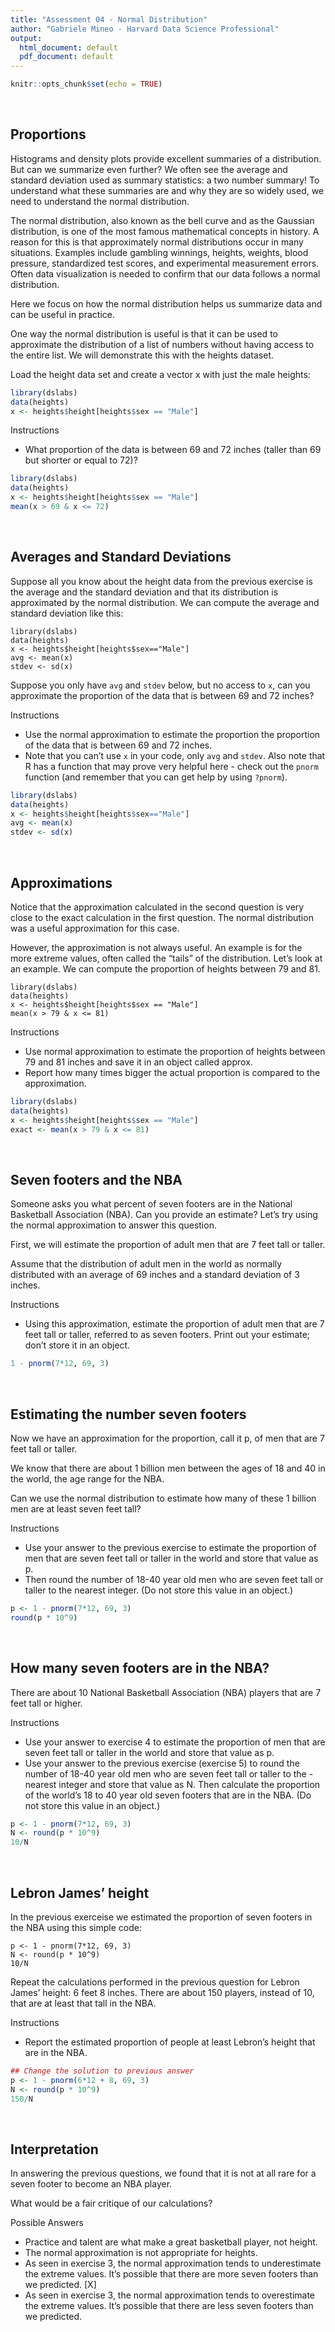 ```yaml
---
title: "Assessment 04 - Normal Distribution"
author: "Gabriele Mineo - Harvard Data Science Professional"
output:
  html_document: default
  pdf_document: default
---
```


```r
knitr::opts_chunk$set(echo = TRUE)
```

<br/>

## **Proportions**
Histograms and density plots provide excellent summaries of a distribution. But can we summarize even further? We often see the average and standard deviation used as summary statistics: a two number summary! To understand what these summaries are and why they are so widely used, we need to understand the normal distribution.

The normal distribution, also known as the bell curve and as the Gaussian distribution, is one of the most famous mathematical concepts in history. A reason for this is that approximately normal distributions occur in many situations. Examples include gambling winnings, heights, weights, blood pressure, standardized test scores, and experimental measurement errors. Often data visualization is needed to confirm that our data follows a normal distribution.

Here we focus on how the normal distribution helps us summarize data and can be useful in practice.

One way the normal distribution is useful is that it can be used to approximate the distribution of a list of numbers without having access to the entire list. We will demonstrate this with the heights dataset.

Load the height data set and create a vector x with just the male heights:

```r
library(dslabs)
data(heights)
x <- heights$height[heights$sex == "Male"]
```

Instructions

- What proportion of the data is between 69 and 72 inches (taller than 69 but shorter or equal to 72)?

```r
library(dslabs)
data(heights)
x <- heights$height[heights$sex == "Male"]
mean(x > 69 & x <= 72)
```

<br/>

## **Averages and Standard Deviations**
Suppose all you know about the height data from the previous exercise is the average and the standard deviation and that its distribution is approximated by the normal distribution. We can compute the average and standard deviation like this:

```
library(dslabs)
data(heights)
x <- heights$height[heights$sex=="Male"]
avg <- mean(x)
stdev <- sd(x)
```

Suppose you only have ```avg``` and ```stdev``` below, but no access to ```x```, can you approximate the proportion of the data that is between 69 and 72 inches?

Instructions

- Use the normal approximation to estimate the proportion the proportion of the data that is between 69 and 72 inches.
- Note that you can't use ```x``` in your code, only ```avg``` and ```stdev```. Also note that R has a function that may prove very helpful here - check out the ```pnorm``` function (and remember that you can get help by using ```?pnorm```).

```r
library(dslabs)
data(heights)
x <- heights$height[heights$sex=="Male"]
avg <- mean(x)
stdev <- sd(x)
```

<br/>

## **Approximations**
Notice that the approximation calculated in the second question is very close to the exact calculation in the first question. The normal distribution was a useful approximation for this case.

However, the approximation is not always useful. An example is for the more extreme values, often called the "tails" of the distribution. Let's look at an example. We can compute the proportion of heights between 79 and 81.

```
library(dslabs)
data(heights)
x <- heights$height[heights$sex == "Male"]
mean(x > 79 & x <= 81)
```

Instructions

- Use normal approximation to estimate the proportion of heights between 79 and 81 inches and save it in an object called approx.
- Report how many times bigger the actual proportion is compared to the approximation.

```r
library(dslabs)
data(heights)
x <- heights$height[heights$sex == "Male"]
exact <- mean(x > 79 & x <= 81)
```

<br/>

## **Seven footers and the NBA**
Someone asks you what percent of seven footers are in the National Basketball Association (NBA). Can you provide an estimate? Let's try using the normal approximation to answer this question.

First, we will estimate the proportion of adult men that are 7 feet tall or taller.

Assume that the distribution of adult men in the world as normally distributed with an average of 69 inches and a standard deviation of 3 inches.

Instructions

- Using this approximation, estimate the proportion of adult men that are 7 feet tall or taller, referred to as seven footers. Print out your estimate; don't store it in an object.

```r
1 - pnorm(7*12, 69, 3)
```

<br/>

## **Estimating the number seven footers**
Now we have an approximation for the proportion, call it p, of men that are 7 feet tall or taller.

We know that there are about 1 billion men between the ages of 18 and 40 in the world, the age range for the NBA.

Can we use the normal distribution to estimate how many of these 1 billion men are at least seven feet tall?

Instructions

- Use your answer to the previous exercise to estimate the proportion of men that are seven feet tall or taller in the world and store that value as p.
- Then round the number of 18-40 year old men who are seven feet tall or taller to the nearest integer. (Do not store this value in an object.)

```r
p <- 1 - pnorm(7*12, 69, 3)
round(p * 10^9)
```

<br/>

## **How many seven footers are in the NBA?**
There are about 10 National Basketball Association (NBA) players that are 7 feet tall or higher.

Instructions

- Use your answer to exercise 4 to estimate the proportion of men that are seven feet tall or taller in the world and store that value as p.
- Use your answer to the previous exercise (exercise 5) to round the number of 18-40 year old men who are seven feet tall or taller to the - nearest integer and store that value as N.
Then calculate the proportion of the world's 18 to 40 year old seven footers that are in the NBA. (Do not store this value in an object.)

```r
p <- 1 - pnorm(7*12, 69, 3)
N <- round(p * 10^9)
10/N
```

<br/>

## **Lebron James' height**
In the previous exerceise we estimated the proportion of seven footers in the NBA using this simple code:

```
p <- 1 - pnorm(7*12, 69, 3)
N <- round(p * 10^9)
10/N
```

Repeat the calculations performed in the previous question for Lebron James' height: 6 feet 8 inches. There are about 150 players, instead of 10, that are at least that tall in the NBA.

Instructions

- Report the estimated proportion of people at least Lebron's height that are in the NBA.

```r
## Change the solution to previous answer
p <- 1 - pnorm(6*12 + 8, 69, 3)
N <- round(p * 10^9)
150/N
```

<br/>

## **Interpretation**
In answering the previous questions, we found that it is not at all rare for a seven footer to become an NBA player.

What would be a fair critique of our calculations?

Possible Answers

- Practice and talent are what make a great basketball player, not height.
- The normal approximation is not appropriate for heights.
- As seen in exercise 3, the normal approximation tends to underestimate the extreme values. It's possible that there are more seven footers than we predicted. [X]
- As seen in exercise 3, the normal approximation tends to overestimate the extreme values. It's possible that there are less seven footers than we predicted.
